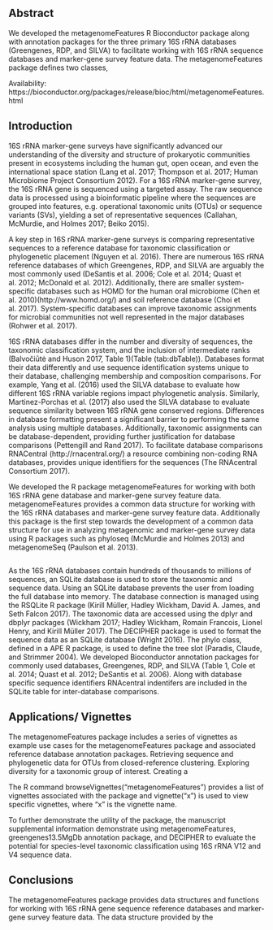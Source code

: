 ## Abstract
We developed the metagenomeFeatures R Bioconductor package along with annotation packages for the three primary 16S rRNA databases (Greengenes, RDP, and SILVA) to facilitate working with 16S rRNA sequence databases and marker-gene survey feature data. The metagenomeFeatures package defines two classes, \tt{MgDb} for working with 16S rRNA sequence databases, and \tt{mgFeatures} for working with marker-gene survey feature data. The associated annotation packages provide a consistent interface to the different 16S rRNA databases facilitating database comparison and exploration. The \tt{mgFeatures} represents a key step in the development of a common data structure for working with 16S marker-gene survey data in R.

Availability: https://bioconductor.org/packages/release/bioc/html/metagenomeFeatures.html

## Introduction
16S rRNA marker-gene surveys have significantly advanced our understanding of the diversity and structure of prokaryotic communities present in ecosystems including the human gut, open ocean, and even the international space station (Lang et al. 2017; Thompson et al. 2017; Human Microbiome Project Consortium 2012). For a 16S rRNA marker-gene survey, the 16S rRNA gene is sequenced using a targeted assay. The raw sequence data is processed using a bioinformatic pipeline where the sequences are grouped into features, e.g. operational taxonomic units (OTUs) or sequence variants (SVs), yielding a set of representative sequences (Callahan, McMurdie, and Holmes 2017; Beiko 2015).

A key step in 16S rRNA marker-gene surveys is comparing representative sequences  to a reference database for taxonomic classification or phylogenetic placement (Nguyen et al. 2016). There are numerous 16S rRNA reference databases of which Greengenes, RDP, and SILVA are arguably the most commonly used (DeSantis et al. 2006; Cole et al. 2014; Quast et al. 2012; McDonald et al. 2012).  Additionally, there are smaller system-specific databases such as HOMD for the human oral microbiome (Chen et al. 2010)(http://www.homd.org/) and soil reference database (Choi et al. 2017). System-specific databases can improve taxonomic assignments for microbial communities not well represented in the major databases (Rohwer et al. 2017).

16S rRNA databases differ in the number and diversity of sequences, the taxonomic classification system, and the inclusion of intermediate ranks (Balvočiūtė and Huson 2017, Table 1)(Table \ref@(tab:dbTable))\. Databases format their data differently and use sequence identification systems unique to their database, challenging membership and composition comparisons. For example, Yang et al. (2016) used the SILVA database to evaluate how different 16S rRNA variable regions impact phylogenetic analysis. Similarly, Martinez-Porchas et al. (2017) also used the SILVA database to evaluate sequence similarity between 16S rRNA gene conserved regions. Differences in database formatting present a significant barrier to performing the same analysis using multiple databases. Additionally, taxonomic assignments can be database-dependent, providing further justification for database comparisons (Pettengill and Rand 2017). To facilitate database comparisons RNACentral (http://rnacentral.org/) a resource combining non-coding RNA databases, provides unique identifiers for the sequences (The RNAcentral Consortium 2017).

We developed the R package metagenomeFeatures for working with both 16S rRNA gene database and marker-gene survey feature data. metagenomeFeatures provides a common data structure for working with the 16S rRNA databases and marker-gene survey feature data. Additionally this package is the first step towards the development of a common data structure for use in analyzing metagenomic and marker-gene survey data using R packages such as phyloseq (McMurdie and Holmes 2013) and metagenomeSeq (Paulson et al. 2013).


\begin{table}[]
\centering
\caption{16S rRNA gene sequence databases with Bioconductor annotation packages we developed.}
\label{dbTable}
\begin{tabular}{@{}llll@{}}
\toprule
Database   & Version & Sequences & Taxonomic System \\ \midrule
Greengenes & 13.52   & 1,262,986 & NCBI             \\
RDP        & 11.5    & 3,356,809 & Bergey’s         \\
SILVA      & 128.1   & 1,922,213 & Bergey’s         \\ \bottomrule
\end{tabular}
\end{table}

## \tt{MgDb} and \tt{mgFeatures} Class Description
Two data structures are defined in the metagenomeFeatures package, \tt{MgDb} for working with 16S rRNA databases, and \tt{mgFeatures} for working with marker-gene survey feature data. There are three types of relevant information for both \tt{MgDb} and \tt{mgFeatures} class objects, (1) the sequences themselves, (2) sequence taxonomic lineage, and (3) a phylogenetic tree representing the evolutionary relationship between features. \tt{MgDb} and \tt{mgFeatures} data structures are both S4 object oriented classes with slots for taxonomic, sequence, phylogenetic, and metadata.

As the 16S rRNA databases contain hundreds of thousands to millions of sequences, an SQLite database is used to store the taxonomic and sequence data. Using an SQLite database prevents the user from loading the full database into memory. The database connection is managed using the RSQLite R package (Kirill Müller, Hadley Wickham, David A. James, and Seth Falcon 2017). The taxonomic data are accessed using the dplyr and dbplyr packages (Wickham 2017; Hadley Wickham, Romain Francois, Lionel Henry, and Kirill Müller 2017). The DECIPHER package is used to format the sequence data as an SQLite database (Wright 2016). The phylo class, defined in a APE R package, is used to define the tree slot (Paradis, Claude, and Strimmer 2004). We developed Bioconductor annotation packages for commonly used databases, Greengenes, RDP, and SILVA (Table 1, Cole et al. 2014; Quast et al. 2012; DeSantis et al. 2006). Along with database specific sequence identifiers RNAcentral indentifers are included in the SQLite table for inter-database comparisons.

\tt{mgFeatures-class} is used for storing and working with marker-gene survey feature data.  Similar to the \tt{MgDb-class}, the \tt{mgFeatures-class} has four slots, for taxonomy, sequences,  phylogenetic tree and metadata. As the number of features in a marker-gene survey dataset is significantly smaller than the number of sequences in a reference database, \tt{mgFeatures-class} uses common Bioconductor data structures, DataFrames and DNAStringSets to define the taxonomic and sequence slots (Pagès et al. 2008; Pagès et al. 2017). Similar to \tt{MgDb-class}, a phylo class object is used to define the tree slot. For both the \tt{MgDb} and \tt{mgFeatures} classes the tree slot is optional and the metadata are stored as a list.

## Applications/ Vignettes
The metagenomeFeatures package includes a series of vignettes as example use cases for the metagenomeFeatures package and associated reference database annotation packages.
Retrieving sequence and phylogenetic data for OTUs from closed-reference clustering.
Exploring diversity for a taxonomic group of interest.
Creating a \tt{MgDb} class/ package for ecosystem specific database, e.g. oral microbiome.

The R command browseVignettes(“metagenomeFeatures”) provides a list of vignettes associated with the package and vignette(“x”) is used to view specific vignettes, where “x” is the vignette name.

To further demonstrate the utility of the package, the manuscript supplemental information demonstrate using metagenomeFeatures, greengenes13.5MgDb annotation package, and DECIPHER to evaluate the potential for species-level taxonomic classification using 16S rRNA V12 and V4 sequence data.

## Conclusions
The metagenomeFeatures package provides data structures and functions for working with 16S rRNA gene sequence reference databases and marker-gene survey feature data. The data structure provided by the \tt{MgDb-class} in conjunction with the shared sequence identifier system developed by RNACentral facilitates comparisons between 16S rRNA databases. The \tt{mgFeatures-class} provides the groundwork for the development of a common data structure for working with metagenomic and marker-gene sequence data in R which will increase interoperability between R packages developed for working with metagenomic sequence data. Additionally, while the data structures were developed for 16S rRNA gene sequence data they can be used for any marker-gene sequence data without modification and can be extended to work with shotgun metagenomic sequence data and databases.
